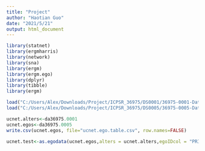 ---
title: "Project"
author: "Haotian Guo"
date: "2021/5/21"
output: html_document
---
```{r}
library(statnet)
library(ergmharris)
library(network)
library(sna)
library(ergm)
library(ergm.ego)
library(dplyr)
library(tibble)
library(ergm)
```

```{r}
load("C:/Users/Alex/Downloads/Project/ICPSR_36975/DS0001/36975-0001-Data.rda")
load("C:/Users/Alex/Downloads/Project/ICPSR_36975/DS0005/36975-0005-Data.rda")
```

```{r}
ucnet.alters<-da36975.0001
ucnet.egos<-da36975.0005
write.csv(ucnet.egos, file="ucnet.ego.table.csv", row.names=FALSE)
```

```{r}
ucnet.test<-as.egodata(ucnet.egos,alters = ucnet.alters,egoIDcol = "PRIM_KEY")

```

